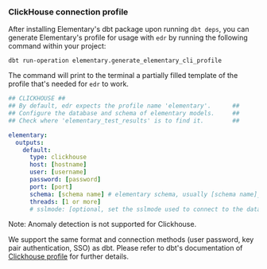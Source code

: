 ### ClickHouse connection profile

After installing Elementary's dbt package upon running `dbt deps`,
you can generate Elementary's profile for usage with `edr` by running the following command within your project:

```shell
dbt run-operation elementary.generate_elementary_cli_profile
```

The command will print to the terminal a partially filled template of the profile that's needed for `edr` to work.

```yml Clickhouse
## CLICKHOUSE ##
## By default, edr expects the profile name 'elementary'.      ##
## Configure the database and schema of elementary models.     ##
## Check where 'elementary_test_results' is to find it.        ##

elementary:
  outputs:
    default:
      type: clickhouse
      host: [hostname]
      user: [username]
      password: [password]
      port: [port]
      schema: [schema name] # elementary schema, usually [schema name]_elementary
      threads: [1 or more]
      # sslmode: [optional, set the sslmode used to connect to the database]
```

Note: Anomaly detection is not supported for Clickhouse.

We support the same format and connection methods (user password, key pair authentication, SSO) as dbt. Please refer to
dbt's documentation of [Clickhouse profile](https://docs.getdbt.com/reference/warehouse-setups/clickhouse-setup) for
further details.
